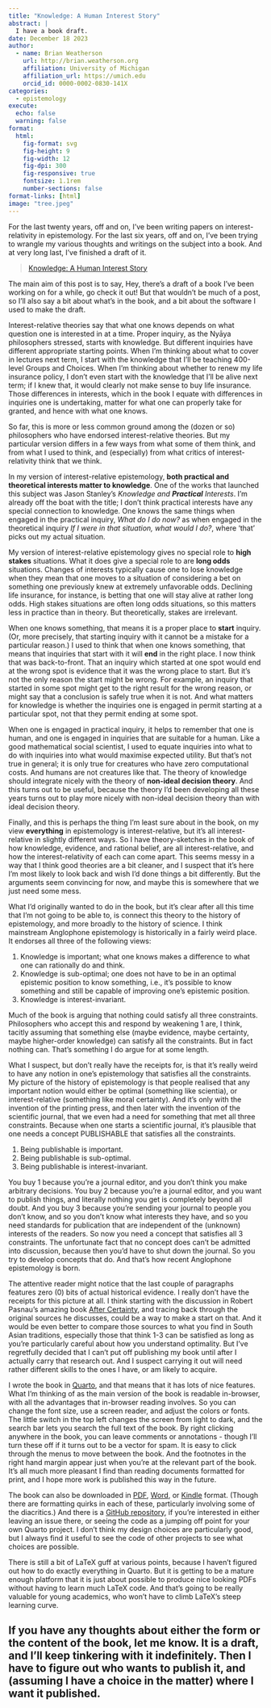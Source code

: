 ```yaml
---
title: "Knowledge: A Human Interest Story"
abstract: |
  I have a book draft.
date: December 18 2023
author:
  - name: Brian Weatherson 
    url: http://brian.weatherson.org
    affiliation: University of Michigan
    affiliation_url: https://umich.edu
    orcid_id: 0000-0002-0830-141X
categories:
  - epistemology
execute:
  echo: false
  warning: false
format:
  html:
    fig-format: svg
    fig-height: 9
    fig-width: 12
    fig-dpi: 300
    fig-responsive: true
    fontsize: 1.1rem
    number-sections: false
format-links: [html]
image: "tree.jpeg"
---
```


For the last twenty years, off and on, I've been writing papers on interest-relativity in epistemology. For the last six years, off and on, I've been trying to wrangle my various thoughts and writings on the subject into a book. And at very long last, I've finished a draft of it.

> [Knowledge: A Human Interest Story](https://brian.weatherson.org/kahis/)

The main aim of this post is to say, Hey, there's a draft of a book I've been working on for a while, go check it out! But that wouldn't be much of a post, so I'll also say a bit about what's in the book, and a bit about the software I used to make the draft.

Interest-relative theories say that what one knows depends on what question one is interested in at a time. Proper inquiry, as the Nyāya philosophers stressed, starts with knowledge. But different inquiries have different appropriate starting points. When I'm thinking about what to cover in lectures next term, I start with the knowledge that I'll be teaching 400-level Groups and Choices. When I'm thinking about whether to renew my life insurance policy, I don't even start with the knowledge that I'll be alive next term; if I knew that, it would clearly not make sense to buy life insurance. Those differences in interests, which in the book I equate with differences in inquiries one is undertaking, matter for what one can properly take for granted, and hence with what one knows.

So far, this is more or less common ground among the (dozen or so) philosophers who have endorsed interest-relative theories. But my particular version differs in a few ways from what some of them think, and from what I used to think, and (especially) from what critics of interest-relativity think that we think.

In my version of interest-relative epistemology, **both practical and theoretical interests matter to knowledge**. One of the works that launched this subject was Jason Stanley's *Knowledge and **Practical** Interests*. I'm already off the boat with the title; I don't think practical interests have any special connection to knowledge. One knows the same things when engaged in the practical inquiry, *What do I do now?* as when engaged in the theoretical inquiry *If I were in that situation, what would I do?*, where 'that' picks out my actual situation.

My version of interest-relative epistemology gives no special role to **high stakes** situations. What it does give a special role to are **long odds** situations. Changes of interests typically cause one to lose knowledge when they mean that one moves to a situation of considering a bet on something one previously knew at extremely unfavorable odds. Declining life insurance, for instance, is betting that one will stay alive at rather long odds. High stakes situations are often long odds situations, so this matters less in practice than in theory. But theoretically, stakes are irrelevant.

When one knows something, that means it is a proper place to **start** inquiry. (Or, more precisely, that starting inquiry with it cannot be a mistake for a particular reason.) I used to think that when one knows something, that means that inquiries that start with it will **end** in the right place. I now think that was back-to-front. That an inquiry which started at one spot would end at the wrong spot is evidence that it was the wrong place to start. But it's not the only reason the start might be wrong. For example, an inquiry that started in some spot might get to the right result for the wrong reason, or might say that a conclusion is safely true when it is not. And what matters for knowledge is whether the inquiries one is engaged in permit starting at a particular spot, not that they permit ending at some spot.

When one is engaged in practical inquiry, it helps to remember that one is human, and one is engaged in inquiries that are suitable for a human. Like a good mathematical social scientist, I used to equate inquiries into what to do with inquiries into what would maximise expected utility. But that's not true in general; it is only true for creatures who have zero computational costs. And humans are not creatures like that. The theory of knowledge should integrate nicely with the theory of **non-ideal decision theory**. And this turns out to be useful, because the theory I'd been developing all these years turns out to play more nicely with non-ideal decision theory than with ideal decision theory.

Finally, and this is perhaps the thing I'm least sure about in the book, on my view **everything** in epistemology is interest-relative, but it's all interest-relative in slightly different ways. So I have theory-sketches in the book of how knowledge, evidence, and rational belief, are all interest-relative, and how the interest-relativity of each can come apart. This seems messy in a way that I think good theories are a bit cleaner, and I suspect that it's here I'm most likely to look back and wish I'd done things a bit differently. But the arguments seem convincing for now, and maybe this is somewhere that we just need some mess.

What I'd originally wanted to do in the book, but it's clear after all this time that I'm not going to be able to, is connect this theory to the history of epistemology, and more broadly to the history of science. I think mainstream Anglophone epistemology is historically in a fairly weird place. It endorses all three of the following views:

1.  Knowledge is important; what one knows makes a difference to what one can rationally do and think.
2.  Knowledge is sub-optimal; one does not have to be in an optimal epistemic position to know something, i.e., it's possible to know something and still be capable of improving one's epistemic position.
3.  Knowledge is interest-invariant.

Much of the book is arguing that nothing could satisfy all three constraints. Philosophers who accept this and respond by weakening 1 are, I think, tacitly assuming that something else (maybe evidence, maybe certainty, maybe higher-order knowledge) can satisfy all the constraints. But in fact nothing can. That's something I do argue for at some length.

What I suspect, but don't really have the receipts for, is that it's really weird to have any notion in one's epistemology that satisfies all the constraints. My picture of the history of epistemology is that people realised that any important notion would either be optimal (something like scientia), or interest-relative (something like moral certainty). And it's only with the invention of the printing press, and then later with the invention of the scientific journal, that we even had a need for something that met all three constraints. Because when one starts a scientific journal, it's plausible that one needs a concept PUBLISHABLE that satisfies all the constraints.

1.  Being publishable is important.
2.  Being publishable is sub-optimal.
3.  Being publishable is interest-invariant.

You buy 1 because you're a journal editor, and you don't think you make arbitrary decisions. You buy 2 because you're a journal editor, and you want to publish things, and literally nothing you get is completely beyond all doubt. And you buy 3 because you're sending your journal to people you don't know, and so you don't know what interests they have, and so you need standards for publication that are independent of the (unknown) interests of the readers. So now you need a concept that satisfies all 3 constraints. The unfortunate fact that no concept does can't be admitted into discussion, because then you'd have to shut down the journal. So you try to develop concepts that do. And that's how recent Anglophone epistemology is born.

The attentive reader might notice that the last couple of paragraphs features zero (0) bits of actual historical evidence. I really don't have the receipts for this picture at all. I think starting with the discussion in Robert Pasnau's amazing book [After Certainty](https://global.oup.com/academic/product/after-certainty-9780198801788), and tracing back through the original sources he discusses, could be a way to make a start on that. And it would be even better to compare those sources to what you find in South Asian traditions, especially those that think 1-3 can be satisfied as long as you're particularly careful about how you understand optimality. But I've regretfully decided that I can't put off publishing my book until after I actually carry that research out. And I suspect carrying it out will need rather different skills to the ones I have, or am likely to acquire.

I wrote the book in [Quarto](https://quarto.org/), and that means that it has lots of nice features. What I'm thinking of as the main version of the book is readable in-browser, with all the advantages that in-browser reading involves. So you can change the font size, use a screen reader, and adjust the colors or fonts. The little switch in the top left changes the screen from light to dark, and the search bar lets you search the full text of the book. By right clicking anywhere in the book, you can leave comments or annotations - though I'll turn these off if it turns out to be a vector for spam. It is easy to click through the menus to move between the book. And the footnotes in the right hand margin appear just when you're at the relevant part of the book. It's all much more pleasant I find than reading documents formatted for print, and I hope more work is published this way in the future.

The book can also be downloaded in [PDF](http://brian.weatherson.org/kahis/Knowledge.pdf), [Word](http://brian.weatherson.org/kahis/Knowledge.docx), or [Kindle](http://brian.weatherson.org/kahis/Knowledge.epub) format. (Though there are formatting quirks in each of these, particularly involving some of the diacritics.) And there is a [GitHub repository](https://github.com/bweatherson/kahis-quarto), if you're interested in either leaving an issue there, or seeing the code as a jumping off point for your own Quarto project. I don't think my design choices are particularly good, but I always find it useful to see the code of other projects to see what choices are possible.

There is still a bit of LaTeX guff at various points, because I haven't figured out how to do exactly everything in Quarto. But it is getting to be a mature enough platform that it is just about possible to produce nice looking PDFs without having to learn much LaTeX code. And that's going to be really valuable for young academics, who won't have to climb LaTeX's steep learning curve.

## If you have any thoughts about either the form or the content of the book, let me know. It is a draft, and I'll keep tinkering with it indefinitely. Then I have to figure out who wants to publish it, and (assuming I have a choice in the matter) where I want it published.

